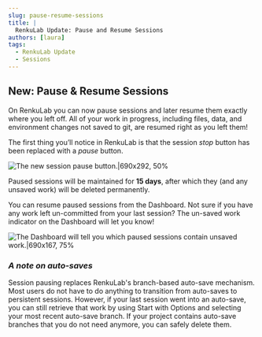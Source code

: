 ```yaml
---
slug: pause-resume-sessions
title: |
  RenkuLab Update: Pause and Resume Sessions
authors: [laura]
tags:
  - RenkuLab Update
  - Sessions
---
```


## New: Pause & Resume Sessions

On RenkuLab you can now pause sessions and later resume them exactly where you left off. All of your work in progress, including files, data, and environment changes not saved to git, are resumed right as you left them!

The first thing you’ll notice in RenkuLab is that the session _stop_ button has been replaced with a _pause_ button.

![The new session pause button.|690x292, 50%](pause-session-button.png)

Paused sessions will be maintained for **15 days**, after which they (and any unsaved work) will be deleted permanently.

You can resume paused sessions from the Dashboard. Not sure if you have any work left un-committed from your last session? The un-saved work indicator on the Dashboard will let you know!

![The Dashboard will tell you which paused sessions contain unsaved work.|690x167, 75%](pause-status.png)

### _A note on auto-saves_

Session pausing replaces RenkuLab's branch-based auto-save mechanism. Most users do not have to do anything to transition from auto-saves to persistent sessions. However, if your last session went into an auto-save, you can still retrieve that work by using Start with Options and selecting your most recent auto-save branch. If your project contains auto-save branches that you do not need anymore, you can safely delete them.
